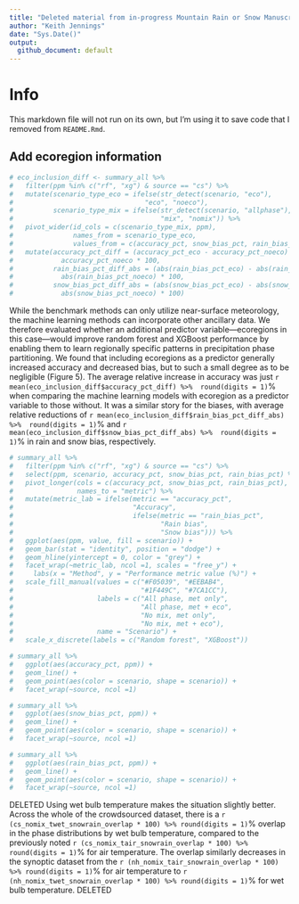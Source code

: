 ```yaml
---
title: "Deleted material from in-progress Mountain Rain or Snow Manuscript"
author: "Keith Jennings"
date: "Sys.Date()"
output:
  github_document: default
---
```


# Info

This markdown file will not run on its own, but I'm using it to save code that I removed from `README.Rmd`.

## Add ecoregion information

```r
# eco_inclusion_diff <- summary_all %>% 
#   filter(ppm %in% c("rf", "xg") & source == "cs") %>% 
#   mutate(scenario_type_eco = ifelse(str_detect(scenario, "eco"),
#                                 "eco", "noeco"),
#          scenario_type_mix = ifelse(str_detect(scenario, "allphase"),
#                                     "mix", "nomix")) %>% 
#   pivot_wider(id_cols = c(scenario_type_mix, ppm),
#               names_from = scenario_type_eco,
#               values_from = c(accuracy_pct, snow_bias_pct, rain_bias_pct)) %>% 
#   mutate(accuracy_pct_diff = (accuracy_pct_eco - accuracy_pct_noeco) /
#            accuracy_pct_noeco * 100,
#          rain_bias_pct_diff_abs = (abs(rain_bias_pct_eco) - abs(rain_bias_pct_noeco)) /
#            abs(rain_bias_pct_noeco) * 100,
#          snow_bias_pct_diff_abs = (abs(snow_bias_pct_eco) - abs(snow_bias_pct_noeco)) /
#            abs(snow_bias_pct_noeco) * 100)
```

While the benchmark methods can only utilize near-surface meteorology, the machine learning methods can incorporate other ancillary data. We therefore evaluated whether an additional predictor variable—ecoregions in this case—would improve random forest and XGBoost performance by enabling them to learn regionally specific patterns in precipitation phase partitioning. We found that including ecoregions as a predictor generally increased accuracy and decreased bias, but to such a small degree as to be negligible (Figure 5). The average relative increase in accuracy was just `r mean(eco_inclusion_diff$accuracy_pct_diff) %>%  round(digits = 1)`% when comparing the machine learning models with ecoregion as a predictor variable to those without. It was a similar story for the biases, with average relative reductions of `r mean(eco_inclusion_diff$rain_bias_pct_diff_abs) %>%  round(digits = 1)`% and `r mean(eco_inclusion_diff$snow_bias_pct_diff_abs) %>%  round(digits = 1)`% in rain and snow bias, respectively. 



```r
# summary_all %>% 
#   filter(ppm %in% c("rf", "xg") & source == "cs") %>% 
#   select(ppm, scenario, accuracy_pct, snow_bias_pct, rain_bias_pct) %>% 
#   pivot_longer(cols = c(accuracy_pct, snow_bias_pct, rain_bias_pct),
#                names_to = "metric") %>% 
#   mutate(metric_lab = ifelse(metric == "accuracy_pct",
#                              "Accuracy",
#                              ifelse(metric == "rain_bias_pct",
#                                     "Rain bias",
#                                     "Snow bias"))) %>% 
#   ggplot(aes(ppm, value, fill = scenario)) + 
#   geom_bar(stat = "identity", position = "dodge") + 
#   geom_hline(yintercept = 0, color = "grey") +
#   facet_wrap(~metric_lab, ncol =1, scales = "free_y") +
#     labs(x = "Method", y = "Performance metric value (%)") +
#   scale_fill_manual(values = c("#F05039", "#EEBAB4",
#                                "#1F449C", "#7CA1CC"),
#                     labels = c("All phase, met only",
#                                "All phase, met + eco",
#                                "No mix, met only",
#                                "No mix, met + eco"),
#                     name = "Scenario") +
#   scale_x_discrete(labels = c("Random forest", "XGBoost"))
```


```r
# summary_all %>% 
#   ggplot(aes(accuracy_pct, ppm)) + 
#   geom_line() +
#   geom_point(aes(color = scenario, shape = scenario)) +
#   facet_wrap(~source, ncol =1)
```

```r
# summary_all %>% 
#   ggplot(aes(snow_bias_pct, ppm)) + 
#   geom_line() +
#   geom_point(aes(color = scenario, shape = scenario)) +
#   facet_wrap(~source, ncol =1)
```

```r
# summary_all %>% 
#   ggplot(aes(rain_bias_pct, ppm)) + 
#   geom_line() +
#   geom_point(aes(color = scenario, shape = scenario)) +
#   facet_wrap(~source, ncol =1)
```

DELETED Using wet bulb temperature makes the situation slightly better. Across the whole of the crowdsourced dataset, there is a `r (cs_nomix_twet_snowrain_overlap * 100) %>% round(digits = 1)`% overlap in the phase distributions by wet bulb temperature, compared to the previously noted `r (cs_nomix_tair_snowrain_overlap * 100) %>% round(digits = 1)`% for air temperature. The overlap similarly decreases in the synoptic dataset from the `r (nh_nomix_tair_snowrain_overlap * 100) %>% round(digits = 1)`% for air temperature to `r (nh_nomix_twet_snowrain_overlap * 100) %>% round(digits = 1)`% for wet bulb temperature. DELETED
